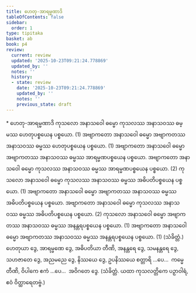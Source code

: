 ```yaml
---
title: ဟေတု-အာရမ္မဏာဒိ
tableOfContents: false
sidebar:
  order: 1
type: tipitaka
basket: ab
book: p4
review:
  current: review
  updated: '2025-10-23T09:21:24.778869'
  updated_by: ''
  notes: ''
  history:
  - state: review
    date: '2025-10-23T09:21:24.778869'
    updated_by: ''
    notes: ''
    previous_state: draft
---
```



<ReviewStatus review={frontmatter.review} showDetails={true} />

<HypothesisAnnotation frontmatter={frontmatter} />

<DynamicBreadcrumb />

<Paragraph type="center" book="p4">
* ဟေတု-အာရမ္မဏာဒိ
</Paragraph>

<Division number="12" book="p4" e="ch" v="39" p="590">

<Paragraph number="1259" book="p4">
ကုသလော အနာသဝေါ ဓမ္မော ကုသလဿ အနာသဝဿ ဓမ္မဿ ဟေတုပစ္စယေန ပစ္စယော. (1)
</Paragraph>

<Paragraph number="1260" book="p4">
အဗျာကတော အနာသဝေါ ဓမ္မော အဗျာကတဿ အနာသဝဿ ဓမ္မဿ ဟေတုပစ္စယေန ပစ္စယော. (1)
</Paragraph>

<Paragraph number="1261" book="p4">
အဗျာကတော အနာသဝေါ ဓမ္မော အဗျာကတဿ အနာသဝဿ ဓမ္မဿ အာရမ္မဏပစ္စယေန ပစ္စယော. အဗျာကတော အနာသဝေါ ဓမ္မော ကုသလဿ အနာသဝဿ ဓမ္မဿ အာရမ္မဏပစ္စယေန ပစ္စယော. (2)
</Paragraph>

<Paragraph number="1262" book="p4">
ကုသလော အနာသဝေါ ဓမ္မော ကုသလဿ အနာသဝဿ ဓမ္မဿ အဓိပတိပစ္စယေန ပစ္စယော. (1)
</Paragraph>

<Paragraph number="1263" book="p4">
အဗျာကတော အနာသဝေါ ဓမ္မော အဗျာကတဿ အနာသဝဿ ဓမ္မဿ အဓိပတိပစ္စယေန ပစ္စယော. အဗျာကတော အနာသဝေါ ဓမ္မော ကုသလဿ အနာသဝဿ ဓမ္မဿ အဓိပတိပစ္စယေန ပစ္စယော. (2)
</Paragraph>

<Paragraph number="1264" book="p4">
ကုသလော အနာသဝေါ ဓမ္မော အဗျာကတဿ အနာသဝဿ ဓမ္မဿ အနန္တရပစ္စယေန ပစ္စယော. (1)
</Paragraph>

<Paragraph number="1265" book="p4">
အဗျာကတော အနာသဝေါ ဓမ္မော အဗျာကတဿ အနာသဝဿ ဓမ္မဿ အနန္တရပစ္စယေန ပစ္စယော. (1) (သံခိတ္တံ.)
</Paragraph>

</Division>
<Division number="13" book="p4" e="ch" v="39" p="590">

<Paragraph number="1266" book="p4">
ဟေတုယာ ဒွေ, အာရမ္မဏေ ဒွေ, အဓိပတိယာ တီဏိ, အနန္တရေ ဒွေ, သမနန္တရေ ဒွေ, သဟဇာတေ ဒွေ, အညမညေ ဒွေ, နိဿယေ ဒွေ, ဥပနိဿယေ စတ္တာရိ …ပေ…  ကမ္မေ တီဏိ, ဝိပါကေ ဧကံ …ပေ…  အဝိဂတေ ဒွေ. (သံခိတ္တံ. ယထာ ကုသလတ္တိကေ ပဉှာဝါရံ, ဧဝံ ဝိတ္ထာရေတဗ္ဗံ.)
</Paragraph>
</Division>